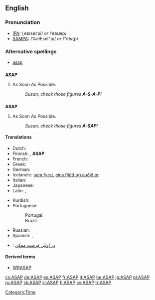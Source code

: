 ==English==

===Pronunciation===
*[[IPA]]: /ˌeɪɛseɪˈpi/ ''or'' /ˈeɪsæp/
*[[SAMPA]]: /%eIEseI"pi/ ''or'' /"eIs{p/

===Alternative spellings===
*[[asap]]

==={{initialism}}===
'''ASAP'''

# As Soon As Possible.
#: ''Susan, check those figures '''A-S-A-P'''!''

==={{acronym}}===
'''ASAP'''

# As Soon As Possible.
#: ''Susan, check those figures '''A-SAP'''!''

====Translations====
{{trans-top|As Soon As Possible}}
* Dutch: {{t|nl|zo snel mogelijk}}
* Finnish: {{t|fi|asap}}, '''ASAP'''
* French: {{t|fr|dès que possible}}
* Greek: {{t|el|το συντομότερο δυνατόν}}
* German: {{t|de|so schnell wie möglich}}
* Icelandic: [[sem fyrst]], [[eins fljótt og auðið er]]
* Italian: {{t|it|al piu' presto}}
* Japanese: {{t|ja|できるだけ早く|tr=dekiru dake hayaku}}
* Latin: {{t|la|quam primum}}, {{t|la|quam celerrime}}
{{trans-mid}}
* Kurdish: {{KUchar|[[به‌ زووترین کات]]}}
* Portuguese:
*:Portugal: {{t|pt|o mais breve possível}}
*:Brazil: {{t|pt|o mais rápido possível}}
* Russian: {{t|ru|как можно скорее}}
* Spanish: {{t|es|lo más rápido posible}}, {{t|es|cuanto antes}}
{{trans-bottom}}

{{checktrans-top}}
* {{ttbc|Persian}}: [[در اولين فرصت ممكن]]
{{checktrans-bottom}}

====Derived terms====
* [[WRASAP]]

[[Category:Time]]

[[cs:ASAP]]
[[de:ASAP]]
[[es:ASAP]]
[[fr:ASAP]]
[[it:ASAP]]
[[he:ASAP]]
[[ja:ASAP]]
[[pl:ASAP]]
[[ru:ASAP]]
[[sk:ASAP]]
[[sl:ASAP]]
[[fi:ASAP]]
[[sv:ASAP]]
[[tr:ASAP]]
